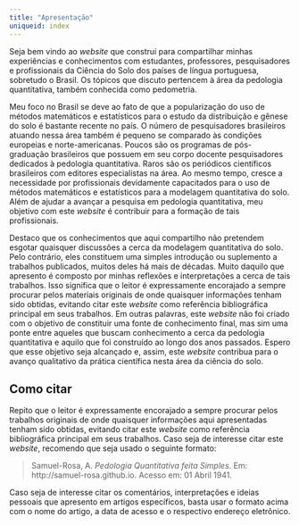 ```yaml
---
title: "Apresentação"
uniqueid: index
---
```


Seja bem vindo ao *website* que construí para compartilhar minhas experiências e conhecimentos com 
estudantes, professores, pesquisadores e profissionais da Ciência do Solo dos países de língua portuguesa, 
sobretudo o Brasil. Os tópicos que discuto pertencem à área da pedologia quantitativa, também conhecida como
pedometria.

Meu foco no Brasil se deve ao fato de que a popularização do uso de métodos matemáticos e estatísticos para
o estudo da distribuição e gênese do solo é bastante recente no país. O número de pesquisadores brasileiros
atuando nessa área também é pequeno se comparado às condições europeias e norte-americanas. Poucos são os 
programas de pós-graduação brasileiros que possuem em seu corpo docente pesquisadores dedicados à pedologia 
quantitativa. Raros são os periódicos científicos brasileiros com editores especialistas na área. Ao mesmo 
tempo, cresce a necessidade por profissionais devidamente capacitados para o uso de métodos matemáticos e 
estatísticos para a modelagem quantitativa do solo. Além de ajudar a avançar a pesquisa em pedologia 
quantitativa, meu objetivo com este *website* é contribuir para a formação de tais profissionais.

Destaco que os conhecimentos que aqui compartilho não pretendem esgotar quaisquer discussões a cerca da
modelagem quantitativa do solo. Pelo contrário, eles constituem uma simples introdução ou suplemento a 
trabalhos publicados, muitos deles há mais de décadas. Muito daquilo que apresento é composto por minhas 
reflexões e interpretações a cerca de tais trabalhos. Isso significa que o leitor é expressamente encorajado 
a sempre procurar pelos materiais originais de onde quaisquer informações tenham sido obtidas, evitando citar 
este *website* como referência bibliográfica principal em seus trabalhos. Em outras palavras, este 
*website* não foi criado com o objetivo de constituir uma fonte de conhecimento final, mas sim uma ponte 
entre aqueles que buscam conhecimento a cerca da pedologia quantitativa e aquilo que foi construído ao longo 
dos anos passados. Espero que esse objetivo seja alcançado e, assim, este *website* contribua para o 
avanço qualitativo da prática científica nesta área da ciência do solo.

## Como citar

Repito que o leitor é expressamente encorajado a sempre procurar pelos trabalhos originais de onde 
quaisquer informações aqui apresentadas tenham sido obtidas, evitando citar este *website* como
referência bibliográfica principal em seus trabalhos. Caso seja de interesse citar este *website*, 
recomendo que seja usado o seguinte formato:

> Samuel-Rosa, A. <em>Pedologia Quantitativa feita Simples</em>.
> Em: http://samuel-rosa.github.io. Acesso em: 01 Abril 1941.

Caso seja de interesse citar os comentários, interpretações e ideias pessoais que apresento em artigos 
específicos, basta usar o formato acima com o nome do artigo, a data de acesso e o respectivo endereço 
eletrônico.
